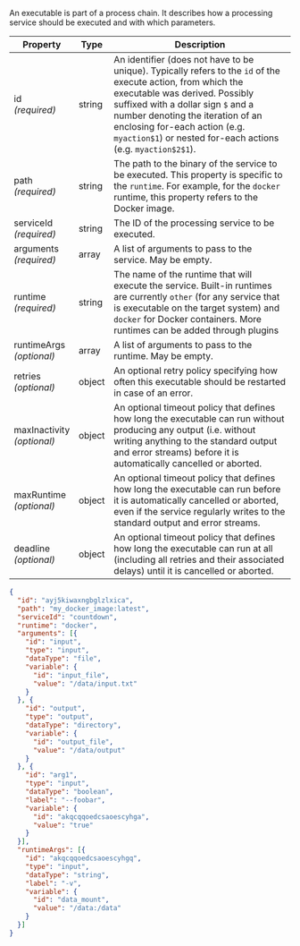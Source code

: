 
An executable is part of a <ScrollLink href="#process-chains">process chain</ScrollLink>.
It describes how a processing service should be executed and with which parameters.

| Property                                | Type   | Description
| --------------------------------------- | ------ | -----------
| id<br/>*(required)*                     | string | An identifier (does not have to be unique). Typically refers to the `id` of the <ScrollLink href="#execute-actions">execute action</ScrollLink>, from which the executable was derived. Possibly suffixed with a dollar sign `$` and a number denoting the iteration of an enclosing <ScrollLink href="#for-each-actions">for-each action</ScrollLink> (e.g. `myaction$1`) or nested for-each actions (e.g. `myaction$2$1`).
| path<br/>*(required)*                   | string | The path to the binary of the service to be executed. This property is specific to the `runtime`. For example, for the `docker` runtime, this property refers to the Docker image.
| serviceId<br/>*(required)*              | string | The ID of the processing service to be executed.
| arguments<br/>*(required)*              | array  | A list of <ScrollLink href="#arguments">arguments</ScrollLink> to pass to the service. May be empty.
| runtime<br/>*(required)*                | string | The name of the runtime that will execute the service. Built-in runtimes are currently `other` (for any service that is executable on the target system) and `docker` for Docker containers. More runtimes can be added through <ScrollLink href="#custom-runtime-environments">plugins</ScrollLink>
| runtimeArgs<br/>*(optional)*            | array  | A list of <ScrollLink href="#arguments">arguments</ScrollLink> to pass to the runtime. May be empty.
| retries<br/>*(optional)*                | object | An optional <ScrollLink href="#retry-policies">retry policy</ScrollLink> specifying how often this executable should be restarted in case of an error.
| maxInactivity<br/>*(optional)*          | object | An optional <ScrollLink href="#timeout-policies">timeout policy</ScrollLink> that defines how long the executable can run without producing any output (i.e. without writing anything to the standard output and error streams) before it is automatically cancelled or aborted.
| maxRuntime<br/>*(optional)*             | object | An optional <ScrollLink href="#timeout-policies">timeout policy</ScrollLink> that defines how long the executable can run before it is automatically cancelled or aborted, even if the service regularly writes to the standard output and error streams.
| deadline<br/>*(optional)*               | object | An optional <ScrollLink href="#timeout-policies">timeout policy</ScrollLink> that defines how long the executable can run at all (including all retries and their associated delays) until it is cancelled or aborted.

<CodeExample title="Example:">

```json code-example
{
  "id": "ayj5kiwaxngbglzlxica",
  "path": "my_docker_image:latest",
  "serviceId": "countdown",
  "runtime": "docker",
  "arguments": [{
    "id": "input",
    "type": "input",
    "dataType": "file",
    "variable": {
      "id": "input_file",
      "value": "/data/input.txt"
    }
  }, {
    "id": "output",
    "type": "output",
    "dataType": "directory",
    "variable": {
      "id": "output_file",
      "value": "/data/output"
    }
  }, {
    "id": "arg1",
    "type": "input",
    "dataType": "boolean",
    "label": "--foobar",
    "variable": {
      "id": "akqcqqoedcsaoescyhga",
      "value": "true"
    }
  }],
  "runtimeArgs": [{
    "id": "akqcqqoedcsaoescyhgq",
    "type": "input",
    "dataType": "string",
    "label": "-v",
    "variable": {
      "id": "data_mount",
      "value": "/data:/data"
    }
  }]
}
```

</CodeExample>
